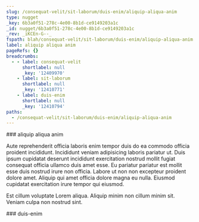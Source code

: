 ```yaml
---
slug: /consequat-velit/sit-laborum/duis-enim/aliquip-aliqua-anim
type: nugget
_key: 6b3a0f51-278c-4e00-8b1d-ce9149203a1c
_id: nugget/6b3a0f51-278c-4e00-8b1d-ce9149203a1c
_rev: _iKCEn-G--_
fspath: blah/consequat-velit/sit-laborum/duis-enim/aliquip-aliqua-anim.md
label: aliquip aliqua anim
pageRefs: {}
breadcrumbs:
  - - label: consequat-velit
      shortlabel: null
      _key: '12409970'
    - label: sit-laborum
      shortlabel: null
      _key: '12410771'
    - label: duis-enim
      shortlabel: null
      _key: '12410794'
paths:
  - /consequat-velit/sit-laborum/duis-enim/aliquip-aliqua-anim
---
```


<NuggetArea>
<Nugget slug="/consequat-velit/sit-laborum/duis-enim/aliquip-aliqua-anim" type="nugget" _key="6b3a0f51-278c-4e00-8b1d-ce9149203a1c" _id="nugget/6b3a0f51-278c-4e00-8b1d-ce9149203a1c" _rev="_iKCEn-G--_" fspath="blah/consequat-velit/sit-laborum/duis-enim/aliquip-aliqua-anim.md" label="aliquip aliqua anim" paths="/consequat-velit/sit-laborum/duis-enim/aliquip-aliqua-anim">
<NuggetBody>
### aliquip aliqua anim

Aute reprehenderit officia laboris enim tempor duis do ea commodo officia proident incididunt. Incididunt veniam adipisicing laboris pariatur ut. Duis ipsum cupidatat deserunt incididunt exercitation nostrud mollit fugiat consequat officia ullamco duis amet esse. Eu pariatur pariatur est mollit esse duis nostrud irure non officia. Labore ut non non excepteur proident dolore amet. Aliquip qui amet officia dolore magna eu nulla. Eiusmod cupidatat exercitation irure tempor qui eiusmod.

Est cillum voluptate Lorem aliqua. Aliquip minim non cillum minim sit. Veniam culpa non nostrud sint.

</NuggetBody>
<Breadcrumbs>
<Crumbs>
<Crumb _key="12409970" label="consequat-velit" /><Crumb _key="12410771" label="sit-laborum" /><Crumb _key="12410794" label="duis-enim" />
</Crumbs>
</Breadcrumbs>
</Nugget>

<NuggetsInbound>
</NuggetsInbound>
<NuggetsOutbound>
</NuggetsOutbound>
</NuggetArea>
<PassagesInbound>
<Passage direction="inbound" type="passage" _key="12410794" _id="passage/12410794" _rev="_iKCEn-G---" label="duis-enim" passage="duis-enim" fspath="blah/consequat-velit/sit-laborum/duis-enim" paths="/consequat-velit/sit-laborum/duis-enim" slug="/consequat-velit/sit-laborum/duis-enim">
<NuggetBody>
### duis-enim

</NuggetBody>
<Breadcrumbs>
<Crumbs>
<Crumb _key="12409970" label="consequat-velit" /><Crumb _key="12410771" label="sit-laborum" />
</Crumbs>
</Breadcrumbs>
</Passage>

</PassagesInbound>
<PassagesOutbound>
</PassagesOutbound>